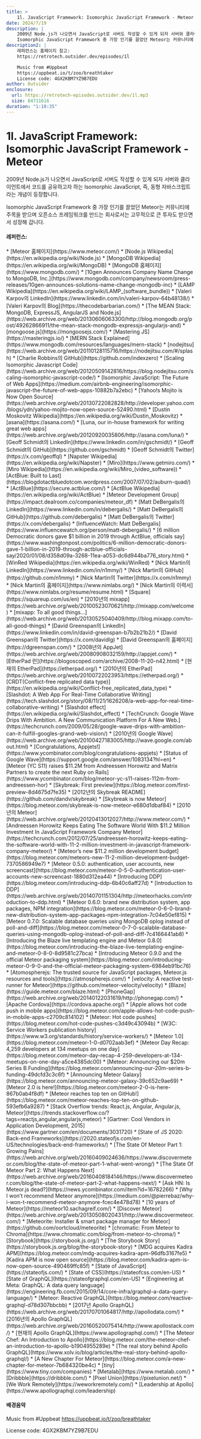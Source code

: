 ```yaml
---
title: >
    1l. JavaScript Framework: Isomorphic JavaScript Framework - Meteor
date: 2024/7/19
description: |
    2009년 Node.js가 나오면서 JavaScript로 서버도 작성할 수 있게 되자 서버와 클라이언트에서 코드를 공유하고자 하는 Isomorphic JavaScript, 즉, 동형 자바스크립트라는 개념이 등장합니다.
    Isomorphic JavaScript Framework 중 가장 인기를 끌었던 Meteor는 커뮤니티에 주목을 받으며 오픈소스 프레임워크를 만드는 회사로서는 고무적으로 큰 투자도 받으면서 성장해 갑니다.
description2: |
    레퍼런스는 홈페이지 참고:
    https://retrotech.outsider.dev/episodes/1l

    Music from #Uppbeat
    https://uppbeat.io/t/zoo/breathtaker
    License code: 4GX2KBM7YZ9B7EDU
author: Outsider
enclosure:
  url: https://retrotech-episodes.outsider.dev/1l.mp3
  size: 84711616
duration: "1:10:35"
---
```


# 1l. JavaScript Framework: Isomorphic JavaScript Framework - Meteor

2009년 Node.js가 나오면서 JavaScript로 서버도 작성할 수 있게 되자
서버와 클라이언트에서 코드를 공유하고자 하는 Isomorphic JavaScript,
즉, 동형 자바스크립트라는 개념이 등장합니다.

Isomorphic JavaScript Framework 중 가장 인기를 끌었던 Meteor는
커뮤니티에 주목을 받으며 오픈소스 프레임워크를 만드는 회사로서는 고무적으로 큰 투자도
받으면서 성장해 갑니다.


<Badges
  apple="https://podcasts.apple.com/kr/podcast/1l-javascript-framework-isomorphic-javascript-framework/id1698903712?i=1000662736633"
  youtube="https://www.youtube.com/watch?v=Md3C95fIu9I&list=PLEHf_UYxvkp9HCnP3UIZhEss_Yo4XuUDX"
  spotify="https://open.spotify.com/episode/6MsnqX7fom3R8sNttVOwCb"
/>

#### 레퍼런스:
<div className="refs">
    * [Meteor 홈페이지](https://www.meteor.com/)
    * [Node.js Wikipedia](https://en.wikipedia.org/wiki/Node.js)
    * [MongoDB Wikipedia](https://en.wikipedia.org/wiki/MongoDB)
    * [MongoDB 홈페이지](https://www.mongodb.com/)
    * [10gen Announces Company Name Change to MongoDB, Inc.](https://www.mongodb.com/company/newsroom/press-releases/10gen-announces-solutions-name-change-mongodb-inc)
    * [LAMP Wikipedia](https://en.wikipedia.org/wiki/LAMP_(software_bundle))
    * [Valeri Karpov의 LinkedIn](https://www.linkedin.com/in/valeri-karpov-64b48138/)
    * [Valeri Karpov의 Blog](https://thecodebarbarian.com/)
    * [The MEAN Stack: MongoDB, ExpressJS, AngularJS and Node.js](https://web.archive.org/web/20130606063300/http://blog.mongodb.org/post/49262866911/the-mean-stack-mongodb-expressjs-angularjs-and)
    * [mongoose.js](https://mongoosejs.com/)
    * [Mastering JS](https://masteringjs.io/)
    * [MERN Stack Explained](https://www.mongodb.com/resources/languages/mern-stack)
    * [nodejitsu](https://web.archive.org/web/20110128115716/https://nodejitsu.com/#/splash)
    * [Charlie Robbins의 GitHub](https://github.com/indexzero)
    * [Scaling Isomorphic Javascript Code](https://web.archive.org/web/20120509142816/https://blog.nodejitsu.com/scaling-isomorphic-javascript-code/)
    * [Isomorphic JavaScript: The Future of Web Apps](https://medium.com/airbnb-engineering/isomorphic-javascript-the-future-of-web-apps-10882b7a2ebc)
    * [Yahoo!s Mojito is Now Open Source](https://web.archive.org/web/20130722082828/http://developer.yahoo.com/blogs/ydn/yahoo-mojito-now-open-source-52490.html)
    * [Dustin Moskovitz Wikipedia](https://en.wikipedia.org/wiki/Dustin_Moskovitz)
    * [asana](https://asana.com/)
    * [Luna, our in-house framework for writing great web apps](https://web.archive.org/web/20120920035806/http://asana.com/luna/)
    * [Geoff Schmidt의 LinkedIn](https://www.linkedin.com/in/gschmidt/)
    * [Geoff Schmidt의 GitHub](https://github.com/gschmidt)
    * [Geoff Schmidt의 Twitter](https://x.com/geoffql)
    * [Napster Wikipedia](https://en.wikipedia.org/wiki/Napster)
    * [Miro](https://www.getmiro.com/)
    * [Miro Wikipedia](https://en.wikipedia.org/wiki/Miro_(video_software))
    * [ActBlue: Built to Last](https://blogdotactbluedotcom.wordpress.com/2007/07/02/auburn-quad/)
    * [ActBlue](https://secure.actblue.com/)
    * [ActBlue Wikipedia](https://en.wikipedia.org/wiki/ActBlue)
    * [Meteor Development Group](https://impact.dealroom.co/companies/meteor_df)
    * [Matt DeBergalis의 LinkedIn](https://www.linkedin.com/in/debergalis/)
    * [Matt DeBergalis의 GitHub](https://github.com/debergalis)
    * [Matt DeBergalis의 Twitter](https://x.com/debergalis)
    * [InfluenceWatch: Matt DeBergalis](https://www.influencewatch.org/person/matt-debergalis/)
    * [6 million Democratic donors gave $1 billion in 2019 through ActBlue, officials say](https://www.washingtonpost.com/politics/6-million-democratic-donors-gave-1-billion-in-2019-through-actblue-officials-say/2020/01/08/d358d09a-3268-11ea-a053-dc6d944ba776_story.html)
    * [WinRed Wikipedia](https://en.wikipedia.org/wiki/WinRed)
    * [Nick Martin의 LinkedIn](https://www.linkedin.com/in/n1mmy/)
    * [Nick Martin의 GitHub](https://github.com/n1mmy)
    * [Nick Martin의 Twitter](https://x.com/n1mmy)
    * [Nick Martin의 홈페이지](https://www.nimlabs.org/)
    * [Nick Martin의 이력서](https://www.nimlabs.org/resume/resume.html)
    * [Square](https://squareup.com/us/en)
    * [2010년의 mixapp](https://web.archive.org/web/20100523070621/http://mixapp.com/welcome)
    * [mixapp: To all good things...](https://web.archive.org/web/20130525040409/http://blog.mixapp.com/to-all-good-things)
    * [David Greenspan의 LinkedIn](https://www.linkedin.com/in/david-greenspan-b7b2b21b2/)
    * [David Greenspan의 Twitter](https://x.com/davidlg)
    * [David Greenspan의 홈페이지](https://dgreenspan.com/)
    * [2008년의 AppJet](https://web.archive.org/web/20080908032159/http://appjet.com/)
    * [EtherPad 런](https://blogoscoped.com/archive/2008-11-20-n42.html)
    * [현재의 EtherPad](https://etherpad.org/)
    * [2010년의 EtherPad](https://web.archive.org/web/20100722023953/https://etherpad.org/)
    * [CRDT(Conflict-free replicated data type)](https://en.wikipedia.org/wiki/Conflict-free_replicated_data_type)
    * [Slashdot: A Web App For Real-Time Collaborative Writing](https://tech.slashdot.org/story/08/11/21/1626208/a-web-app-for-real-time-collaborative-writing)
    * [Slashdot effect](https://en.wikipedia.org/wiki/Slashdot_effect)
    * [TechCrunch: Google Wave Drips With Ambition. A New Communication Platform For A New Web.](https://techcrunch.com/2009/05/28/google-wave-drips-with-ambition-can-it-fulfill-googles-grand-web-vision/)
    * [2010년의 Google Wave](https://web.archive.org/web/20100427183005/http://wave.google.com/about.html)
    * [Congratulations, Appjets!](https://www.ycombinator.com/blog/congratulations-appjets)
    * [Status of Google Wave](https://support.google.com/answer/1083134?hl=en)
    * [Meteor (YC S11) raises $11.2M from Andreessen Horowitz and Matrix Partners to create the next Ruby on Rails](https://www.ycombinator.com/blog/meteor-yc-s11-raises-112m-from-andreessen-hor)
    * [Skybreak: First preview](https://blog.meteor.com/first-preview-8d4675d7fe35)
    * [2012년의 Skybreak README](https://github.com/dandv/skybreak)
    * [Skybreak is now Meteor](https://blog.meteor.com/skybreak-is-now-meteor-e680d1dbaf84)
    * [2010년의 Meteor](https://web.archive.org/web/20120413012027/http://www.meteor.com/)
    * [Andreessen Horowitz Keeps Eating The Software World With $11.2 Million Investment In JavaScript Framework Company Meteor](https://techcrunch.com/2012/07/25/andreessen-horowitz-keeps-eating-the-software-world-with-11-2-million-investment-in-javascript-framework-company-meteor/)
    * [Meteor’s new $11.2 million development budget](https://blog.meteor.com/meteors-new-11-2-million-development-budget-7370586949e7)
    * [Meteor 0.5.0: authentication, user accounts, new screencast](https://blog.meteor.com/meteor-0-5-0-authentication-user-accounts-new-screencast-1880d312ea44)
    * [Introducing DDP](https://blog.meteor.com/introducing-ddp-6b40c6aff27d)
    * [Introduction to DDP](https://web.archive.org/web/20140701151304/http://meteorhacks.com/introduction-to-ddp.html)
    * [Meteor 0.6.0: brand new distribution system, app packages, NPM integration](https://blog.meteor.com/meteor-0-6-0-brand-new-distribution-system-app-packages-npm-integration-7c04e50ef815)
    * [Meteor 0.7.0: Scalable database queries using MongoDB oplog instead of poll-and-diff](https://blog.meteor.com/meteor-0-7-0-scalable-database-queries-using-mongodb-oplog-instead-of-poll-and-diff-7c4166441ab8)
    * [Introducing the Blaze live templating engine and Meteor 0.8.0](https://blog.meteor.com/introducing-the-blaze-live-templating-engine-and-meteor-0-8-0-8d9581c27bca)
    * [Introducing Meteor 0.9.0 and the official Meteor packaging system](https://blog.meteor.com/introducing-meteor-0-9-0-and-the-official-meteor-packaging-system-6984eb91bc76)
    * [Atomospherejs: The trusted source for JavaScript packages, Meteor.js resources and tools](https://atmospherejs.com/)
    * [velocity: A reactive test-runner for Meteor](https://github.com/meteor-velocity/velocity)
    * [Blaze](https://guide.meteor.com/blaze.html)
    * [PhoneGap](https://web.archive.org/web/20140122031619/http://phonegap.com/)
    * [Apache Cordova](https://cordova.apache.org/)
    * [Apple allows hot code push in mobile apps](https://blog.meteor.com/apple-allows-hot-code-push-in-mobile-apps-c2709c814102)
    * [Meteor: Hot code pushes](https://blog.meteor.com/hot-code-pushes-c3d49c43094b)
    * [W3C: Service Workers publication history](https://www.w3.org/standards/history/service-workers/)
    * [Meteor 1.0](https://blog.meteor.com/meteor-1-0-d0702aab3ef)
    * [Meteor Day Recap: 4,259 developers at 134 meetups on one day](https://blog.meteor.com/meteor-day-recap-4-259-developers-at-134-meetups-on-one-day-a5ce4385dc00)
    * [Meteor: Announcing our $20m Series B Funding](https://blog.meteor.com/announcing-our-20m-series-b-funding-49dcfd3c3c6f)
    * [Announcing Meteor Galaxy](https://blog.meteor.com/announcing-meteor-galaxy-39c652c9ae69)
    * [Meteor 2.0 is here!](https://blog.meteor.com/meteor-2-0-is-here-867b0ab4f8df)
    * [Meteor reaches top ten on GitHub!](https://blog.meteor.com/meteor-reaches-top-ten-on-github-593efb6a9287)
    * [Stack Overflow trends: React.js, Angular, Angular.js, Meteor](https://trends.stackoverflow.co/?tags=reactjs,angular,angularjs,meteor)
    * [Gartner: Cool Vendors in Application Development, 2015](https://www.gartner.com/en/documents/3031720)
    * [State of JS 2020: Back-end Frameworks](https://2020.stateofjs.com/en-US/technologies/back-end-frameworks/)
    * [The State Of Meteor Part 1: Growing Pains](https://web.archive.org/web/20160409024636/https://www.discovermeteor.com/blog/the-state-of-meteor-part-1-what-went-wrong/)
    * [The State Of Meteor Part 2: What Happens Next](https://web.archive.org/web/20160408184146/https://www.discovermeteor.com/blog/the-state-of-meteor-part-2-what-happens-next/)
    * [Ask HN: Is Meteor.js dead?](https://news.ycombinator.com/item?id=16782266)
    * [Why I won’t recommend Meteor anymore](https://medium.com/@pierrebaz/why-i-won-t-recommend-meteor-anymore-fcec4e478d78)
    * [10 years of Meteor](https://meteor10.sachagreif.com/)
    * [Discover Meteor](https://web.archive.org/web/20130508020431/http://www.discovermeteor.com/)
    * [Meteorite: Installer & smart package manager for Meteor](https://github.com/oortcloud/meteorite)
    * [chromatic: From Meteor to Chroma](https://www.chromatic.com/blog/from-meteor-to-chroma/)
    * [Storybook](https://storybook.js.org/)
    * [The Storybook Story](https://storybook.js.org/blog/the-storybook-story)
    * [MDG acquires Kadira APM](https://blog.meteor.com/mdg-acquires-kadira-apm-96dfb3167fe5)
    * [Kadira APM is now open source](https://blog.meteor.com/kadira-apm-is-now-open-source-490469ffc85f)
    * [State of JavaScript](https://stateofjs.com/)
    * [State of CSS](https://stateofcss.com/en-US)
    * [State of GraphQL](https://stateofgraphql.com/en-US)
    * [Engineering at Meta: GraphQL: A data query language](https://engineering.fb.com/2015/09/14/core-infra/graphql-a-data-query-language/)
    * [Meteor: Reactive GraphQL](https://blog.meteor.com/reactive-graphql-d78d307bbcbb)
    * [2017년 Apollo GraphQL](https://web.archive.org/web/20170701064817/http://apollodata.com/)
    * [2016년의 Apollo GraphQL](https://web.archive.org/web/20160520075414/http://www.apollostack.com/)
    * [현재의 Apollo GraphQL](https://www.apollographql.com/)
    * [The Meteor Chef: An Introduction to Apollo](https://blog.meteor.com/the-meteor-chef-an-introduction-to-apollo-b1904955289e)
    * [The real story behind Apollo GraphQL](https://www.xolv.io/blog/articles/the-real-story-behind-apollo-graphql/)
    * [A New Chapter For Meteor](https://blog.meteor.com/a-new-chapter-for-meteor-7b684320be4c)
    * [tiny](https://www.tiny.com/companies)
    * [Metalab](https://www.metalab.com/)
    * [Dribbble](https://dribbble.com/)
    * [Pixel Union](https://pixelunion.net/)
    * [We Work Remotely](https://weworkremotely.com/)
    * [Leadership at Apollo](https://www.apollographql.com/leadership)
</div>

#### 배경음악
Music from #Uppbeat
https://uppbeat.io/t/zoo/breathtaker

License code: 4GX2KBM7YZ9B7EDU
